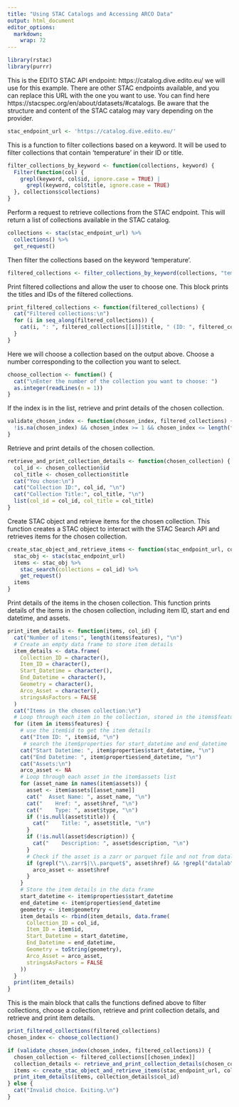 ```yaml
---
title: "Using STAC Catalogs and Accessing ARCO Data"
output: html_document
editor_options: 
  markdown: 
    wrap: 72
---
```


```r
library(rstac)
library(purrr)
```

This is the EDITO STAC API endpoint: https://catalog.dive.edito.eu/ we will use for this example.  There are other STAC endpoints available, and you can replace this URL with the one you want to use.
You can find here https://stacspec.org/en/about/datasets/#catalogs.  Be aware that the structure and content of the STAC catalog may vary depending on the provider.

```r
stac_endpoint_url <- 'https://catalog.dive.edito.eu/'
```

This is a function to filter collections based on a keyword. It will be used to filter collections that contain 'temperature' in their ID or title.

```r
filter_collections_by_keyword <- function(collections, keyword) {
  Filter(function(col) {
    grepl(keyword, col$id, ignore.case = TRUE) |
      grepl(keyword, col$title, ignore.case = TRUE)
  }, collections$collections)
}
```

Perform a request to retrieve collections from the STAC endpoint. This will return a list of collections available in the STAC catalog.

```r
collections <- stac(stac_endpoint_url) %>%
  collections() %>%
  get_request()
```

Then filter the collections based on the keyword 'temperature'.

```r
filtered_collections <- filter_collections_by_keyword(collections, "temperature")
```

Print filtered collections and allow the user to choose one. 
This block prints the titles and IDs of the filtered collections.

```r
print_filtered_collections <- function(filtered_collections) {
  cat("Filtered collections:\n")
  for (i in seq_along(filtered_collections)) {
    cat(i, ": ", filtered_collections[[i]]$title, " (ID: ", filtered_collections[[i]]$id, ")\n", sep = "")
  }
}
```

Here we will choose a collection based on the output above. 
Choose a number corresponding to the collection you want to select.

```r
choose_collection <- function() {
  cat("\nEnter the number of the collection you want to choose: ")
  as.integer(readLines(n = 1))
}
```

If the index is in the list, retrieve and print details of the chosen collection.
```r
validate_chosen_index <- function(chosen_index, filtered_collections) {
  !is.na(chosen_index) && chosen_index >= 1 && chosen_index <= length(filtered_collections)
}
```


Retrieve and print details of the chosen collection.
```r
retrieve_and_print_collection_details <- function(chosen_collection) {
  col_id <- chosen_collection$id
  col_title <- chosen_collection$title
  cat("You chose:\n")
  cat("Collection ID:", col_id, "\n")
  cat("Collection Title:", col_title, "\n")
  list(col_id = col_id, col_title = col_title)
}
```

Create STAC object and retrieve items for the chosen collection.
This function creates a STAC object to interact with the STAC Search API and retrieves items for the chosen collection.
```r
create_stac_object_and_retrieve_items <- function(stac_endpoint_url, col_id) {
  stac_obj <- stac(stac_endpoint_url)
  items <- stac_obj %>%
    stac_search(collections = col_id) %>%
    get_request()
  items
}
```

Print details of the items in the chosen collection.
This function prints details of the items in the chosen collection, including item ID, start and end datetime, and assets.
```r
print_item_details <- function(items, col_id) {
  cat("Number of items:", length(items$features), "\n")
  # Create an empty data frame to store item details
  item_details <- data.frame(
    Collection_ID = character(),
    Item_ID = character(),
    Start_Datetime = character(),
    End_Datetime = character(),
    Geometry = character(),
    Arco_Asset = character(),
    stringsAsFactors = FALSE
  )
  cat("Items in the chosen collection:\n")
  # Loop through each item in the collection, stored in the items$features list
  for (item in items$features) {
    # use the item$id to get the item details
    cat("Item ID: ", item$id, "\n")
     # search the item$properties for start_datetime and end_datetime
    cat("Start Datetime: ", item$properties$start_datetime, "\n")
    cat("End Datetime: ", item$properties$end_datetime, "\n")
    cat("Assets:\n")
    arco_asset <- NA
    # Loop through each asset in the item$assets list
    for (asset_name in names(item$assets)) {
      asset <- item$assets[[asset_name]]
      cat("  Asset Name: ", asset_name, "\n")
      cat("    Href: ", asset$href, "\n")
      cat("    Type: ", asset$type, "\n")
      if (!is.null(asset$title)) {
        cat("    Title: ", asset$title, "\n")
      }
      if (!is.null(asset$description)) {
        cat("    Description: ", asset$description, "\n")
      }
      # Check if the asset is a zarr or parquet file and not from datalab
      if (grepl("\\.zarr$|\\.parquet$", asset$href) && !grepl("datalab", asset$href)) {
        arco_asset <- asset$href
      }
    }
    # Store the item details in the data frame
    start_datetime <- item$properties$start_datetime
    end_datetime <- item$properties$end_datetime
    geometry <- item$geometry
    item_details <- rbind(item_details, data.frame(
      Collection_ID = col_id,
      Item_ID = item$id,
      Start_Datetime = start_datetime,
      End_Datetime = end_datetime,
      Geometry = toString(geometry),
      Arco_Asset = arco_asset,
      stringsAsFactors = FALSE
    ))
  }
  print(item_details)
}
```

This is the main block that calls the functions defined above to filter collections, choose a collection, 
retrieve and print collection details, and retrieve and print item details.
```r
print_filtered_collections(filtered_collections)
chosen_index <- choose_collection()

if (validate_chosen_index(chosen_index, filtered_collections)) {
  chosen_collection <- filtered_collections[[chosen_index]]
  collection_details <- retrieve_and_print_collection_details(chosen_collection)
  items <- create_stac_object_and_retrieve_items(stac_endpoint_url, collection_details$col_id)
  print_item_details(items, collection_details$col_id)
} else {
  cat("Invalid choice. Exiting.\n")
}
```
